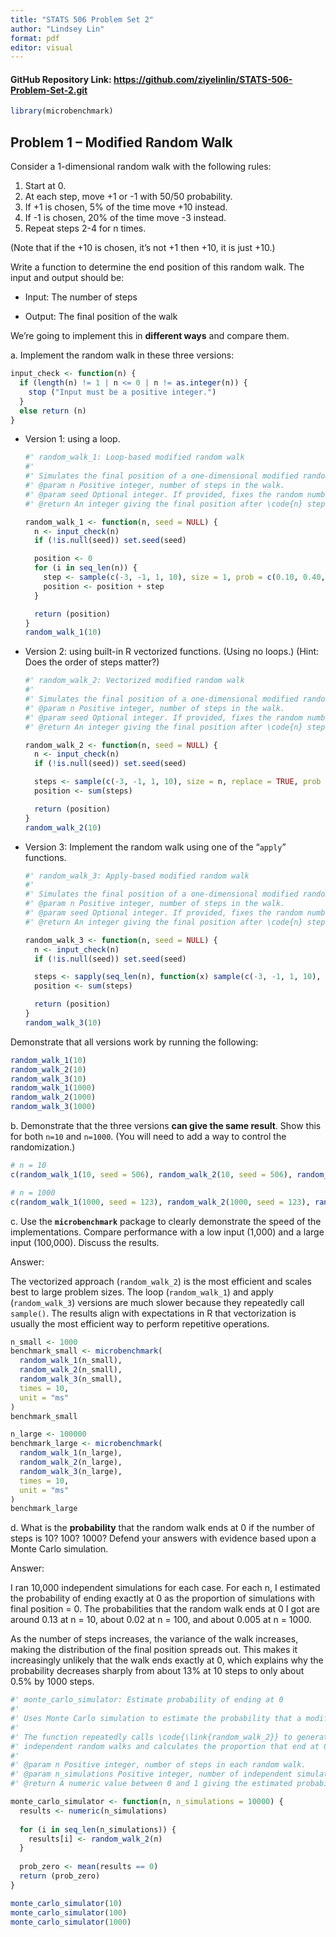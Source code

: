 ```yaml
---
title: "STATS 506 Problem Set 2"
author: "Lindsey Lin"
format: pdf
editor: visual
---
```


#### GitHub Repository Link: <https://github.com/ziyelinlin/STATS-506-Problem-Set-2.git>

```r
library(microbenchmark)
```

## Problem 1 – **Modified Random Walk**

Consider a 1-dimensional random walk with the following rules:

1.  Start at 0.
2.  At each step, move +1 or -1 with 50/50 probability.
3.  If +1 is chosen, 5% of the time move +10 instead.
4.  If -1 is chosen, 20% of the time move -3 instead.
5.  Repeat steps 2-4 for n times.

(Note that if the +10 is chosen, it’s not +1 then +10, it is just +10.)

Write a function to determine the end position of this random walk. The input and output should be:

-   Input: The number of steps

-   Output: The final position of the walk

We’re going to implement this in **different ways** and compare them.

a\. Implement the random walk in these three versions:

```r
input_check <- function(n) {
  if (length(n) != 1 | n <= 0 | n != as.integer(n)) {
    stop ("Input must be a positive integer.")
  }
  else return (n)
}
```

-   Version 1: using a loop.

    ```r
    #' random_walk_1: Loop-based modified random walk
    #' 
    #' Simulates the final position of a one-dimensional modified random walk
    #' @param n Positive integer, number of steps in the walk.
    #' @param seed Optional integer. If provided, fixes the random number generator seed.
    #' @return An integer giving the final position after \code{n} steps.

    random_walk_1 <- function(n, seed = NULL) {
      n <- input_check(n)
      if (!is.null(seed)) set.seed(seed)
      
      position <- 0
      for (i in seq_len(n)) {
        step <- sample(c(-3, -1, 1, 10), size = 1, prob = c(0.10, 0.40, 0.475, 0.025))
        position <- position + step
      }
      
      return (position)
    }
    random_walk_1(10)
    ```

-   Version 2: using built-in R vectorized functions. (Using no loops.) (Hint: Does the order of steps matter?)

    ```r
    #' random_walk_2: Vectorized modified random walk
    #'
    #' Simulates the final position of a one-dimensional modified random walk using a fully vectorized approach (no loops).
    #' @param n Positive integer, number of steps in the walk.
    #' @param seed Optional integer. If provided, fixes the random number generator seed.
    #' @return An integer giving the final position after \code{n} steps.

    random_walk_2 <- function(n, seed = NULL) {
      n <- input_check(n)
      if (!is.null(seed)) set.seed(seed)
      
      steps <- sample(c(-3, -1, 1, 10), size = n, replace = TRUE, prob = c(0.1, 0.4, 0.475, 0.025))
      position <- sum(steps)
      
      return (position)
    }
    random_walk_2(10)
    ```

-   Version 3: Implement the random walk using one of the “`apply`” functions.

    ```r
    #' random_walk_3: Apply-based modified random walk
    #'
    #' Simulates the final position of a one-dimensional modified random walk using the \code{sapply()} function to generate each step.
    #' @param n Positive integer, number of steps in the walk.
    #' @param seed Optional integer. If provided, fixes the random number generator seed.
    #' @return An integer giving the final position after \code{n} steps.

    random_walk_3 <- function(n, seed = NULL) {
      n <- input_check(n)
      if (!is.null(seed)) set.seed(seed)
      
      steps <- sapply(seq_len(n), function(x) sample(c(-3, -1, 1, 10), size = 1, prob = c(0.1, 0.4, 0.475, 0.025)))
      position <- sum(steps)
      
      return (position)
    }
    random_walk_3(10)
    ```

Demonstrate that all versions work by running the following:

```r
random_walk_1(10)
random_walk_2(10)
random_walk_3(10)
random_walk_1(1000)
random_walk_2(1000)
random_walk_3(1000)
```

b\. Demonstrate that the three versions **can give the same result**. Show this for both `n=10` and `n=1000`. (You will need to add a way to control the randomization.)

```r
# n = 10 
c(random_walk_1(10, seed = 506), random_walk_2(10, seed = 506), random_walk_3(10, seed = 506))

# n = 1000
c(random_walk_1(1000, seed = 123), random_walk_2(1000, seed = 123), random_walk_3(1000, seed = 123))
```

c\. Use the **`microbenchmark`** package to clearly demonstrate the speed of the implementations. Compare performance with a low input (1,000) and a large input (100,000). Discuss the results.

Answer:

The vectorized approach (`random_walk_2`) is the most efficient and scales best to large problem sizes. The loop (`random_walk_1`) and apply (`random_walk_3`) versions are much slower because they repeatedly call `sample()`. The results align with expectations in R that vectorization is usually the most efficient way to perform repetitive operations.

```r
n_small <- 1000
benchmark_small <- microbenchmark(
  random_walk_1(n_small),
  random_walk_2(n_small),
  random_walk_3(n_small),
  times = 10,
  unit = "ms"
)
benchmark_small
```

```r
n_large <- 100000
benchmark_large <- microbenchmark(
  random_walk_1(n_large),
  random_walk_2(n_large),
  random_walk_3(n_large),
  times = 10,
  unit = "ms"
)
benchmark_large
```

d\. What is the **probability** that the random walk ends at 0 if the number of steps is 10? 100? 1000? Defend your answers with evidence based upon a Monte Carlo simulation.

Answer:

I ran 10,000 independent simulations for each case. For each n, I estimated the probability of ending exactly at 0 as the proportion of simulations with final position = 0. The probabilities that the random walk ends at 0 I got are around 0.13 at n = 10, about 0.02 at n = 100, and about 0.005 at n = 1000.

As the number of steps increases, the variance of the walk increases, making the distribution of the final position spreads out. This makes it increasingly unlikely that the walk ends exactly at 0, which explains why the probability decreases sharply from about 13% at 10 steps to only about 0.5% by 1000 steps.

```r
#' monte_carlo_simulator: Estimate probability of ending at 0
#'
#' Uses Monte Carlo simulation to estimate the probability that a modified random walk ends at position 0 after \code{n} steps.
#'
#' The function repeatedly calls \code{\link{random_walk_2}} to generate
#' independent random walks and calculates the proportion that end at 0.
#'
#' @param n Positive integer, number of steps in each random walk.
#' @param n_simulations Positive integer, number of independent simulations to run. Defaults to 10,000.
#' @return A numeric value between 0 and 1 giving the estimated probability that the walk ends at 0.

monte_carlo_simulator <- function(n, n_simulations = 10000) {
  results <- numeric(n_simulations)
  
  for (i in seq_len(n_simulations)) {
    results[i] <- random_walk_2(n)
  }
  
  prob_zero <- mean(results == 0) 
  return (prob_zero)
}

monte_carlo_simulator(10) 
monte_carlo_simulator(100)
monte_carlo_simulator(1000)
```
